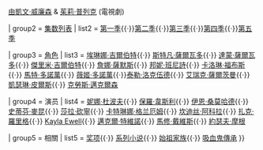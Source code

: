 {{Navbox
| name   = 吸血鬼日记
| title  = [[吸血鬼日记]]
| state  = {{{state|autocollapse}}}

| group1 = 创作者
| list1  = [[L. J.史密斯]] (系列小说){{·}} [[由凱文·威廉森]] & [[茱莉·普列克]] (電視劇)

| group2 = [[吸血鬼日记集数列表|集数列表]]
| list2  = [[吸血鬼日记 (第一季)|第一季]]{{·}}[[吸血鬼日记 (第二季)|第二季]]{{·}}[[吸血鬼日记 (第三季)|第三季]]{{·}}[[吸血鬼日记 (第四季)|第四季]]{{·}}[[吸血鬼日记 (第五季)|第五季]]

| group3 = [[吸血鬼日记角色列表|角色]]
| list3  = [[吸血鬼日记角色列表#埃琳娜·吉爾伯特|埃琳娜·吉爾伯特]]{{·}} [[吸血鬼日记角色列表#斯特凡·薩爾瓦多|斯特凡·薩爾瓦多]]{{·}} [[吸血鬼日记角色列表#達蒙·薩爾瓦多|達蒙·薩爾瓦多]]{{·}} [[吸血鬼日记角色列表#傑里米·吉爾伯特|傑里米·吉爾伯特]]{{·}} [[吸血鬼日记角色列表#詹娜·薩默斯|詹娜·薩默斯]]{{·}} [[吸血鬼日记角色列表#邦妮·班尼詩|邦妮·班尼詩]]{{·}} [[吸血鬼日记角色列表#卡洛琳·福布斯|卡洛琳·福布斯]]{{·}} [[吸血鬼日记角色列表#馬特·多諾萬|馬特·多諾萬]]{{·}} [[吸血鬼日记角色列表#薇姬·多諾萬|薇姬·多諾萬]]{{·}}[[吸血鬼日记角色列表#泰勒·洛克伍德|泰勒·洛克伍德]]{{·}} [[吸血鬼日记角色列表#艾瑞克·薩爾茨曼|艾瑞克·薩爾茨曼]]{{·}} [[吸血鬼日记角色列表#凱瑟琳·皮爾斯|凱瑟琳·皮爾斯]]{{·}} [[吸血鬼日记角色列表#克勞斯·邁克爾森|克勞斯·邁克爾森]]

| group4 = 演员
| list4  = [[妮娜·杜波夫]]{{·}} [[保羅·韋斯利]]{{·}} [[伊恩·桑莫哈德]]{{·}} [[史蒂芬·麥昆]]{{·}} [[莎拉·砍寧]]{{·}} [[卡特琳娜·格兰厄姆]]{{·}} [[坎迪丝·阿科拉]]{{·}} [[扎克·羅里格]]{{·}} [[Kayla Ewell]]{{·}} [[邁克爾·特維諾]]{{·}} [[馬修·戴維斯]]{{·}} [[約瑟夫·摩根]]

| group5 = 相關
| list5  = [[List of awards and nominations received by The Vampire Diaries|奖项]]{{·}} [[吸血鬼日记 (小说)|系列小说]]{{·}} [[始祖家族]]{{·}} [[吸血鬼傳承]]
}}<noinclude>


[[Category:吸血鬼日记|{{PAGENAME}}]]
</noinclude>